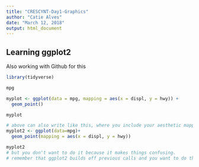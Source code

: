 ```yaml
---
title: "CRESCYNT-Day1-Graphics"
author: "Catie Alves"
date: "March 12, 2018"
output: html_document
---
```


## Learning ggplot2  
Also working with Github for this  

```r

library(tidyverse)
```


```r
mpg
```

```r
myplot <- ggplot(data = mpg, mapping = aes(x = displ, y = hwy)) +
  geom_point()

myplot

# above can also write like this, where you include your aesthetic mapping in your geom calls
myplot2 <- ggplot(data=mpg)+
  geom_point(mapping = aes(x = displ, y = hwy))

myplot2
# but you don't want to do it because it makes things confusing. 
# remember that ggplot2 builds off previous calls and you want to do that.
```

